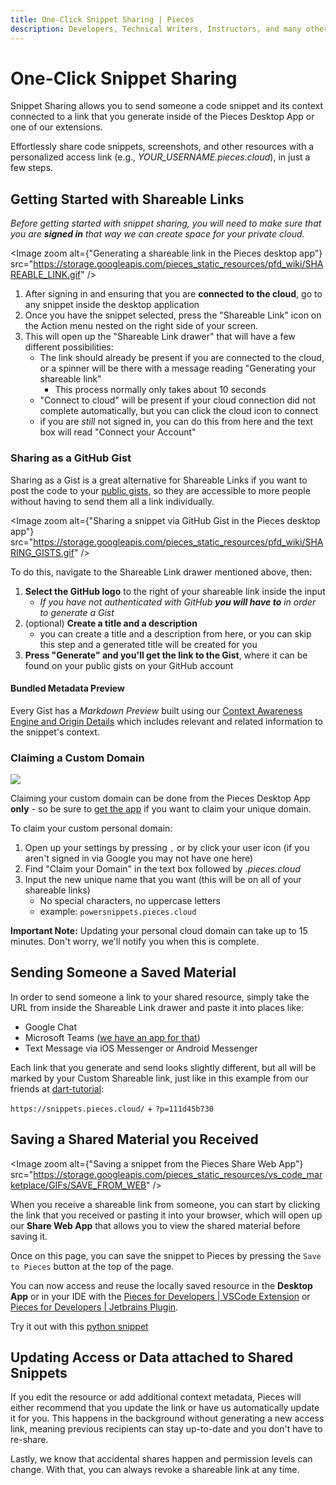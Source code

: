 ```yaml
---
title: One-Click Snippet Sharing | Pieces
description: Developers, Technical Writers, Instructors, and many others constantly share developer materials, but adding in relevant context makes this engagement much more impactful.
---
```


<link rel="canonical" href="https://docs.pieces.app/features/one-click-snippet-sharing" />

# One-Click Snippet Sharing
Snippet Sharing allows you to send someone a code snippet and its context connected to a link that you generate inside of the Pieces Desktop App or one of our extensions.

Effortlessly share code snippets, screenshots, and other resources with a personalized access link (e.g., _YOUR_USERNAME.pieces.cloud_), in just a few steps.

## Getting Started with Shareable Links
_Before getting started with snippet sharing, you will need to make sure that you are **signed in** that way we can create space for your private cloud._

<Image zoom alt={"Generating a shareable link in the Pieces desktop app"} src="https://storage.googleapis.com/pieces_static_resources/pfd_wiki/SHAREABLE_LINK.gif" />

1. After signing in and ensuring that you are **connected to the cloud**, go to any snippet inside the desktop application
2. Once you have the snippet selected, press the "Shareable Link" icon on the Action menu nested on the right side of your screen.
3. This will open up the "Shareable Link drawer" that will have a few different possibilities:
    - The link should already be present if you are connected to the cloud, or a spinner will be there with a message reading "Generating your shareable link"
        - This process normally only takes about 10 seconds
    - "Connect to cloud" will be present if your cloud connection did not complete automatically, but you can click the cloud icon to connect
    - if you are _still_ not signed in, you can do this from here and the text box will read "Connect your Account"

### Sharing as a GitHub Gist
Sharing as a Gist is a great alternative for Shareable Links if you want to post the code to your [public gists,](/product-highlights-and-benefits/import-gists-from-github) so they are accessible to more people without having to send them all a link individually.

<Image zoom alt={"Sharing a snippet via GitHub Gist in the Pieces desktop app"} src="https://storage.googleapis.com/pieces_static_resources/pfd_wiki/SHARING_GISTS.gif" />

To do this, navigate to the Shareable Link drawer mentioned above, then:

1. **Select the GitHub logo** to the right of your shareable link inside the input
    - _If you have not authenticated with GitHub **you will have to** in order to generate a Gist_
2. (optional) **Create a title and a description**
    - you can create a title and a description from here, or you can skip this step and a generated title will be created for you
3. **Press "Generate" and you'll get the link to the Gist**, where it can be found on your public gists on your GitHub account

#### Bundled Metadata Preview
Every Gist has a _Markdown Preview_ built using our <a target="_blank" href="{{ links.internal.context_awareness_engine.origin_details }}">Context Awareness Engine and Origin Details</a> which includes relevant and related information to the snippet's context.

### Claiming a Custom Domain
<Image zoom src="https://storage.googleapis.com/pieces_static_resources/pfd_wiki/CUSTOM_SUBDOMAIN.gif" />

Claiming your custom domain can be done from the Pieces Desktop App **only** - so be sure to [get the app](/installtion-getting-started/what-am-i-installing) if you want to claim your unique domain.

To claim your custom personal domain:
1. Open up your settings by pressing ` , ` or by click your user icon (if you aren't signed in via Google you may not have one here)
2. Find "Claim your Domain" in the text box followed by _.pieces.cloud_
3. Input the new unique name that you want (this will be on all of your shareable links)
    - No special characters, no uppercase letters
    - example: ` powersnippets.pieces.cloud `

**Important Note:** Updating your personal cloud domain can take up to 15 minutes. Don't worry, we'll notify you when this is complete.

## Sending Someone a Saved Material
In order to send someone a link to your shared resource, simply take the URL from inside the Shareable Link drawer and paste it into places like:
- Google Chat
- Microsoft Teams ([we have an app for that](/extensions-plugins/teams))
- Text Message via iOS Messenger or Android Messenger

Each link that you generate and send looks slightly different, but all will be marked by your Custom Shareable link, just like in this example from our friends at [dart-tutorial](https://dart-tutorial.com):

`https://snippets.pieces.cloud/` + `?p=111d45b730`

## Saving a Shared Material you Received
<Image zoom alt={"Saving a snippet from the Pieces Share Web App"} src="https://storage.googleapis.com/pieces_static_resources/vs_code_marketplace/GIFs/SAVE_FROM_WEB" />

When you receive a shareable link from someone, you can start by clicking the link that you received or pasting it into your browser, which will open up our **Share Web App** that allows you to view the shared material before saving it.

Once on this page, you can save the snippet to Pieces by pressing the ` Save to Pieces ` button at the top of the page.

You can now access and reuse the locally saved resource in the **Desktop App** or in your IDE with the <a target="_blank" href="{{ links.extensions.vscode }}">Pieces for Developers | VSCode Extension</a> or <a target="_blank" href="{{ links.extensions.jetbrains }}">Pieces for Developers | Jetbrains Plugin</a>.

Try it out with this [python snippet](https://python.pieces.cloud/?p=8711459369)

## Updating Access or Data attached to Shared Snippets
If you edit the resource or add additional context metadata, Pieces will either recommend that you update the link or have us automatically update it for you. This happens in the background without generating a new access link, meaning previous recipients can stay up-to-date and you don't have to re-share.

Lastly, we know that accidental shares happen and permission levels can change. With that, you can always revoke a shareable link at any time.



